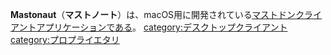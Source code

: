 {{Infobox software
| Name = {{Ruby|Mastonaut|マストノート}}
| Developer = [https://bruno.ph/ Bruno Philipe]
| SourceCode = プロプライエタリ
| Platform = macOS
| ProgrammingLanguage = Swift
| Launch = 不明
| Kifu = 
| License = 
| Web = [https://mastonaut.app 公式サイト]
| Download = [https://itunes.apple.com/us/app/mastonaut/id1450757574 AppStore]<br />
}}
'''Mastonaut'''（'''マストノート'''）は、macOS用に開発されている[[マストドン]][[クライアント]]アプリケーションである。
{{stub}}
[[category:デスクトップクライアント]]
[[category:プロプライエタリ]]